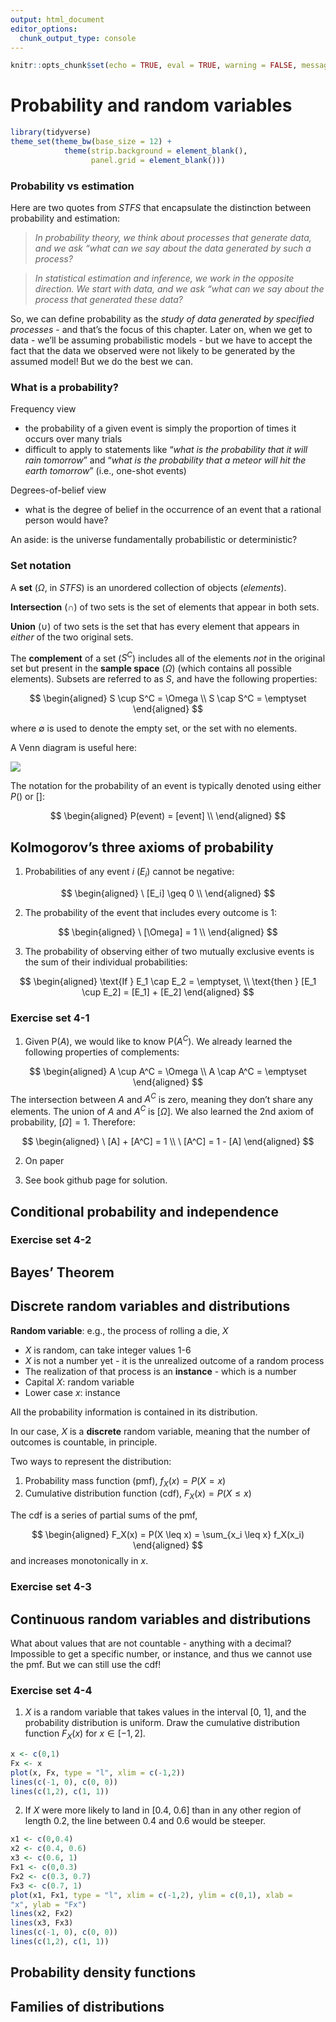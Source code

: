 ```yaml
---
output: html_document
editor_options: 
  chunk_output_type: console
---
```


```r
knitr::opts_chunk$set(echo = TRUE, eval = TRUE, warning = FALSE, message = FALSE)
```

# Probability and random variables {#probability}

```r
library(tidyverse)
theme_set(theme_bw(base_size = 12) + 
            theme(strip.background = element_blank(), 
                  panel.grid = element_blank())) 
```

### Probability vs estimation

Here are two quotes from *STFS* that encapsulate the distinction between probability and estimation:

> *In probability theory, we think about processes that generate data, and we ask "what can we say about the data generated by such a process?*

> *In statistical estimation and inference, we work in the opposite direction. We start with data, and we ask "what can we say about the process that generated these data?*

So, we can define probability as the *study of data generated by specified processes* - and that's the focus of this chapter. Later on, when we get to data - we'll be assuming probabilistic models - but we have to accept the fact that the data we observed were not likely to be generated by the assumed model! But we do the best we can. 

### What is a probability?

Frequency view  

  - the probability of a given event is simply the proportion of times it occurs over many trials
  - difficult to apply to statements like "*what is the probability that it will rain tomorrow*" and "*what is the probability that a meteor will hit the earth tomorrow*" (i.e., one-shot events)

Degrees-of-belief view  

  - what is the degree of belief in the occurrence of an event that a rational person would have?

An aside: is the universe fundamentally probabilistic or deterministic?

### Set notation

A **set** ($\Omega$, in *STFS*) is an unordered collection of objects (*elements*). 

**Intersection** ($\cap$) of two sets is the set of elements that appear in both sets. 

**Union** ($\cup$) of two sets is the set that has every element that appears in *either* of the two original sets. 

The **complement** of a set ($S^C$) includes all of the elements *not* in the original set but present in the **sample space** ($\Omega$) (which contains all possible elements). Subsets are referred to as *S*, and have the following properties:

$$
\begin{aligned}
S \cup S^C = \Omega  \\
S \cap S^C = \emptyset
\end{aligned}
$$

where $\emptyset$ is used to denote the empty set, or the set with no elements. 

A Venn diagram is useful here:

![](images/venn_1.png)

The notation for the probability of an event is typically denoted using either $P()$ or $[]$: 

$$
\begin{aligned}
P(event) = [event] \\
\end{aligned}
$$

## Kolmogorov's three axioms of probability

1. Probabilities of any event *i* ($E_i$) cannot be negative:

$$
\begin{aligned}
\ [E_i] \geq 0 \\
\end{aligned}
$$

2. The probability of the event that includes every outcome is 1:

$$
\begin{aligned}
\ [\Omega] = 1 \\
\end{aligned}
$$

3. The probability of observing either of two mutually exclusive events is the sum of their individual probabilities:

$$
\begin{aligned}
\text{If } E_1 \cap E_2 = \emptyset,  \\
\text{then } [E_1 \cup E_2] = [E_1] + [E_2] 
\end{aligned}
$$

### Exercise set 4-1

1. Given P($A$), we would like to know P($A^C$). We already learned the following properties of complements:

$$
\begin{aligned}
A \cup A^C = \Omega  \\
A \cap A^C = \emptyset
\end{aligned}
$$
The intersection between $A$ and $A^C$ is zero, meaning they don't share any elements. The union of $A$ and $A^C$ is $[\Omega]$. We also learned the 2nd axiom of probability, $[\Omega] = 1$. Therefore:

$$
\begin{aligned}
\ [A] + [A^C] = 1 \\ 
\ [A^C] = 1 - [A]
\end{aligned}
$$

2. On paper

3. See book github page for solution. 

## Conditional probability and independence

### Exercise set 4-2

## Bayes' Theorem

## Discrete random variables and distributions

**Random variable**: e.g., the process of rolling a die, $X$

  - $X$ is random, can take integer values 1-6
  - $X$ is not a number yet - it is the unrealized outcome of a random process
  - The realization of that process is an **instance** - which is a number
  - Capital $X$: random variable
  - Lower case $x$: instance

All the probability information is contained in its distribution. 

In our case, $X$ is a **discrete** random variable, meaning that the number of outcomes is countable, in principle. 

Two ways to represent the distribution:

  1. Probability mass function (pmf), $f_X(x) = P(X = x)$
  2. Cumulative distribution function (cdf), $F_X(x) = P(X \leq x)$
  
The cdf is a series of partial sums of the pmf,
  
$$
\begin{aligned}
F_X(x) = P(X \leq x) = \sum_{x_i \leq x} f_X(x_i)
\end{aligned}
$$
and increases monotonically in $x$. 

### Exercise set 4-3

## Continuous random variables and distributions

What about values that are not countable - anything with a decimal? Impossible to get a specific number, or instance, and thus we cannot use the pmf. But we can still use the cdf!

### Exercise set 4-4

1. $X$ is a random variable that takes values in the interval [0, 1], and the probability distribution is uniform. Draw the cumulative distribution function $F_X(x)$ for $x \in [-1, 2]$. 

```r
x <- c(0,1)
Fx <- x
plot(x, Fx, type = "l", xlim = c(-1,2))
lines(c(-1, 0), c(0, 0))
lines(c(1,2), c(1, 1))
```

2. If $X$ were more likely to land in [0.4, 0.6] than in any other region of length 0.2, the line between 0.4 and 0.6 would be steeper. 

```r
x1 <- c(0,0.4)
x2 <- c(0.4, 0.6)
x3 <- c(0.6, 1)
Fx1 <- c(0,0.3)
Fx2 <- c(0.3, 0.7)
Fx3 <- c(0.7, 1)
plot(x1, Fx1, type = "l", xlim = c(-1,2), ylim = c(0,1), xlab =
"x", ylab = "Fx")
lines(x2, Fx2)
lines(x3, Fx3)
lines(c(-1, 0), c(0, 0))
lines(c(1,2), c(1, 1))
```

## Probability density functions

## Families of distributions


